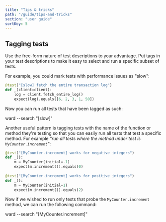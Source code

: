 ```yaml
---
title: "Tips & tricks"
path: "/guide/tips-and-tricks"
section: "user guide"
sortKey: 5
---
```


## Tagging tests
Use the free-form nature of test descriptions to your advantage.
Put tags in your test descriptions to make it easy to select and
 run a specific subset of tests.

For example, you could mark tests with performance issues as "slow":

```python
@test("[slow] fetch the entire transaction log")
def _(client=client):
    log = client.fetch_entire_log()
    expect(log).equals([6, 2, 3, 1, 50])
```  

Now you can run all tests that have been tagged as such:

<TerminalCommand>ward --search <Blue>"[slow]"</Blue></TerminalCommand>

Another useful pattern is tagging tests with the 
name of the function or method they're testing so that you can easily
 run all tests that test a specific method. For example *"run all
tests where the method under test is `MyCounter.increment`"*:

```python
@test("[MyCounter.increment] works for negative integers")
def _():
    m = MyCounter(initial=-1)
    expect(m.increment()).equals(0)
    
@test("[MyCounter.increment] works for positive integers")
def _():
    m = MyCounter(initial=1)
    expect(m.increment()).equals(2)
```

Now if we wished to run only tests that probe the `MyCounter.increment` method,
we can run the following command:

<TerminalCommand>ward --search <Blue>"[MyCounter.increment]"</Blue></TerminalCommand>
